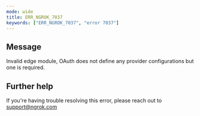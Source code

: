 ```yaml
---
mode: wide
title: ERR_NGROK_7037
keywords: ["ERR_NGROK_7037", "error 7037"]
---
```


## Message

Invalid edge module, OAuth does not define any provider configurations but one is required.

## Further help

If you're having trouble resolving this error, please reach out to [support@ngrok.com](mailto:support@ngrok.com?subject=Help%20with%20ERR_NGROK_7037)
